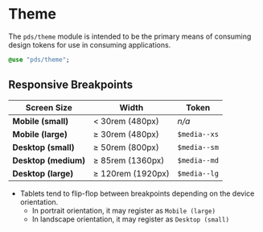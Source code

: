 
<Meta title="Sass / Theme" />

# Theme
The `pds/theme` module is intended to be the primary means of consuming
design tokens for use in consuming applications.

```sass
@use "pds/theme";
```

## Responsive Breakpoints

Screen Size          | Width             | Token
-------------------- | ----------------- | -----
**Mobile (small)**   | < 30rem   (480px) | _n/a_
**Mobile (large)**   | ≥ 30rem   (480px) | `$media--xs`
**Desktop (small)**  | ≥ 50rem   (800px) | `$media--sm`
**Desktop (medium)** | ≥ 85rem  (1360px) | `$media--md`
**Desktop (large)**  | ≥ 120rem (1920px) | `$media--lg`

* Tablets tend to flip-flop between breakpoints depending on the device orientation.
    * In portrait orientation, it may register as `Mobile (large)`
    * In landscape orientation, it may register as `Desktop (small)`
